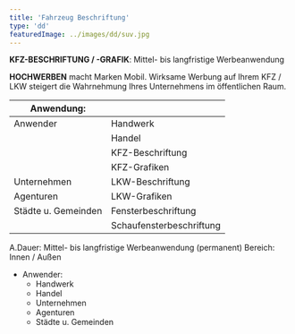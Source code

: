 ```yaml
---
title: 'Fahrzeug Beschriftung'
type: 'dd'
featuredImage: ../images/dd/suv.jpg
---
```


**KFZ-BESCHRIFTUNG / -GRAFIK**: Mittel- bis langfristige Werbeanwendung

**HOCHWERBEN** macht Marken Mobil. Wirksame Werbung auf Ihrem KFZ / LKW steigert die Wahrnehmung Ihres Unternehmens im öffentlichen Raum.

| Anwendung:          |                          |
| ------------------- | ------------------------ |
| Anwender            | Handwerk                 |
|                     | Handel                   |
|                     | KFZ-Beschriftung         |
|                     | KFZ-Grafiken             |
| Unternehmen         | LKW-Beschriftung         |
| Agenturen           | LKW-Grafiken             |
| Städte u. Gemeinden | Fensterbeschriftung      |
|                     | Schaufensterbeschriftung |

A.Dauer: Mittel- bis langfristige Werbeanwendung (permanent)
Bereich: Innen / Außen

- Anwender:
  - Handwerk
  - Handel
  - Unternehmen
  - Agenturen
  - Städte u. Gemeinden
